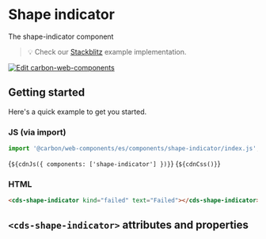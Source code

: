 
<Meta of={ShapeIndicatorStories} />

# Shape indicator

The shape-indicator component

> 💡 Check our
> [Stackblitz](https://stackblitz.com/github/carbon-design-system/carbon/tree/main/packages/web-components/examples/components/shape-indicator)
> example implementation.

[![Edit carbon-web-components](https://developer.stackblitz.com/img/open_in_stackblitz.svg)](https://stackblitz.com/github/carbon-design-system/carbon/tree/main/packages/web-components/examples/components/shape-indicator)

## Getting started

Here's a quick example to get you started.

### JS (via import)

```javascript
import '@carbon/web-components/es/components/shape-indicator/index.js';
```

<Markdown>{`${cdnJs({ components: ['shape-indicator'] })}`}</Markdown>
<Markdown>{`${cdnCss()}`}</Markdown>

### HTML

```html
<cds-shape-indicator kind="failed" text="Failed"></cds-shape-indicator>
```

## `<cds-shape-indicator>` attributes and properties

<ArgTypes of="cds-shape-indicator" />
